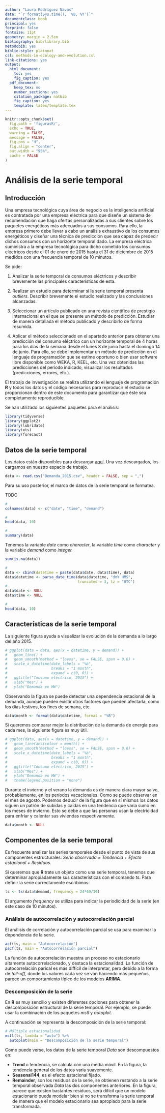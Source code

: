 ```yaml
---
author: "Laura Rodríguez Navas"
date: "`r format(Sys.time(), '%B, %Y')`"
documentclass: book
principal: yes
forprint: false
fontsize: 11pt
geometry: margin = 2.5cm
bibliography: bib/library.bib
metodobib: yes
biblio-style: plainnat
csl: methods-in-ecology-and-evolution.csl
link-citations: yes
output:
  html_document: 
    toc: yes
    fig_caption: yes
  pdf_document:
    keep_tex: no
    number_sections: yes
    citation_package: natbib
    fig_caption: yes
    template: latex/template.tex
---
```



```r
knitr::opts_chunk$set(
  fig.path = 'figurasR/',
  echo = TRUE,
  warning = FALSE,
  message = FALSE,
  fig.pos = "H",
  fig.align = "center",
  out.width = "95%",
  cache = FALSE
)
```

<!-- \setcounter{chapter}{2} -->
<!-- \setcounter{chapter}{2} escribir 2 para capítulo 3  -->
<!-- \pagenumbering{arabic} -->

\ifdefined\ifprincipal
\else
\setlength{\parindent}{1em}
\pagestyle{fancy}
\setcounter{tocdepth}{4}
\tableofcontents
<!-- \nocite{*} -->
\fi

\ifdefined\ifdoblecara
\fancyhead{}{}
\fancyhead[LE,RO]{\scriptsize\rightmark}
\fancyfoot[LO,RE]{\scriptsize\slshape \leftmark}
\fancyfoot[C]{}
\fancyfoot[LE,RO]{\footnotesize\thepage}
\else
\fancyhead{}{}
\fancyhead[RO]{\scriptsize\rightmark}
\fancyfoot[LO]{\scriptsize\slshape \leftmark}
\fancyfoot[C]{}
\fancyfoot[RO]{\footnotesize\thepage}
\fi
\renewcommand{\headrulewidth}{0.4pt}
\renewcommand{\footrulewidth}{0.4pt}

# Análisis de la serie temporal

## Introducción

Una empresa tecnológica cuya área de negocio es la inteligencia artificial es contratada por una empresa eléctrica para que diseñe un sistema de recomendación que haga ofertas personalizadas a sus clientes sobre los paquetes energéticos más adecuados a sus consumos. Para ello, la empresa primero debe llevar a cabo un análisis exhaustivo de los consumos energéticos y diseñar una técnica de predicción que sea capaz de predecir dichos consumos con un horizonte temporal dado. La empresa eléctrica suministra a la empresa tecnológica para dicho cometido los consumos eléctricos desde el 01 de enero de 2015 hasta el 31 de diciembre de 2015 medidos con una frecuencia temporal de 10 minutos.

Se pide:

1. Analizar la serie temporal de consumos eléctricos y describir brevemente las principales características de esta.

2. Realizar un estudio para determinar si la serie temporal presenta *outliers*. Describir brevemente el estudio realizado y las conclusiones alcanzadas.

3. Seleccionar un artículo publicado en una revista científica de prestigio internacional en el que se presente un método de predicción. Estudiar de manera detallada el método publicado y describirlo de forma resumida.

4. Aplicar el método seleccionado en el apartado anterior para obtener una predicción del consumo eléctrico con un horizonte temporal de 4 horas para los días de la semana desde el lunes 8 de junio hasta el domingo 14 de junio. Para ello, se debe implementar un método de predicción en el lenguaje de programación que se estime oportuno o bien usar software libre disponible como WEKA, R, KEEL, etc. Una vez obtenidas las predicciones del periodo indicado, visualizar los resultados (predicciones, errores, etc.).

El trabajo de investigación se realiza utilizando el lenguaje de programación **R** y todos los datos y el código necesarios para reproducir el estudio se proporcionan dentro de este documento para garantizar que éste sea completamente reproducible.

Se han utilizado los siguientes paquetes para el análisis:

```r
library(tidyverse)
library(ggplot2)
library(lubridate)
library(xts)
library(forecast)
```

## Datos de la serie temporal

Los datos están disponibles para descargar [aquí](https://github.com/lrodrin/masterAI/raw/master/A9/Series%20Temporales/Demanda_2015.csv). Una vez descargados, los cargamos en nuestro espacio de trabajo.

```r
data <- read.csv("Demanda_2015.csv", header = FALSE, sep = ",")
```

Para su uso posterior, el marco de datos de la serie temporal se formatea. 

TODO

```r
#
colnames(data) <- c("date", "time", "demand")

#
head(data, 10)

#
summary(data)
```

Tenemos la variable *date* como *character*, la variable *time* como *character* y la variable *demand* como *integer.*

```r
sum(is.na(data))
```


```r
#
data <- cbind(datetime = paste(data$date, data$time), data)
data$datetime <- parse_date_time(data$datetime, "dmY HMS",
                                 truncated = 3, tz = "UTC")
#
data$date <- NULL
data$time <- NULL

#
head(data, 10)
```

## Características de la serie temporal

La siguiente figura ayuda a visualizar la evolución de la demanda a lo largo del año 2015.

```r
# ggplot(data = data, aes(x = datetime, y = demand)) +
#   geom_line() +
#   geom_smooth(method = "loess", se = FALSE, span = 0.6) +
#   scale_x_datetime(date_labels = "%b",
#                    breaks = "1 month",
#                    expand = c(0, 0)) +
#   ggtitle("Consumo eléctrico, 2015") +
#   xlab("Mes") +
#   ylab("Demanda en MW")
```

Observando la figura se puede detectar una dependencia estacional de la demanda, aunque pueden existir otros factores que pueden afectarla, como los días festivos, los fines de semana, etc.

```r
data$month <- format(data$datetime, format = "%B")
```

Si queremos comparar mejor la distribución de la demanda de energía para cada mes, la siguiente figura es muy útil.

```r
# ggplot(data, aes(x = datetime, y = demand)) +
#   geom_line(aes(colour = month)) +
#   geom_smooth(method = "loess", se = FALSE, span = 0.6) +
#   scale_x_datetime(date_labels = "%b",
#                    breaks = "1 month",
#                    expand = c(0, 0)) +
#   ggtitle("Consumo eléctrico, 2015") +
#   xlab("Mes") +
#   ylab("Demanda en MW") +
#   theme(legend.position = "none")
```

Durante el invierno y el verano la demanda es de manera clara mayor salvo, probablemente, en los períodos vacacionales. Como se puede observar en el mes de agosto. Podemos deducir de la figura que en sí mismos los datos siguen un patrón de subidas y caídas en una tendencia que varia sumo en los meses de invierno. Esto se debe a que las personas usan la electricidad para enfriar y calentar sus viviendas respectivamente.

```r
data$month <- NULL
```

## Componentes de la serie temporal

Es frecuente analizar las series temporales desde el punto de vista de sus componentes estructurales: *Serie observada = Tendencia + Efecto estacional + Residuos*.

Si queremos que **R** trate un objeto como una serie temporal, tenemos que determinar apropiadamente sus características con el comando *ts*. Para definir la serie correctamente escribimos:

```r
ts <- ts(data$demand, frequency = 24*60/10)
```

El argumento *frequency* se utiliza para indicar la periodicidad de la serie (en este caso de 10 minutos).

### Análisis de autocorrelación y autocorrelación parcial

El análisis de correlación y autocorrelación parcial se usa para examinar la dependencia de la serie. 

```r
acf(ts, main = "Autocorrelación")
pacf(ts, main = "Autocorrelación parcial")
```

La función de autocorrelación muestra un proceso no estacionario altamente autocorrelacionado, y destaca la estacionalidad. La función de autocorrelación parical es más diffícil de interpretar, pero debido a la forma de *tail-off*, donde los valores cada vez se van haciendo más pequeños, parece un comportamiento típico de los modelos **ARIMA**.

### Descomposición de la serie

En **R** es muy sencillo y existen diferentes opciones para obtener la descomposición estructural de la serie temporal. Por ejemplo, se puede usar la combinación de los paquetes *mstl* y *autoplot*.

A continuación se representa la descomposición de la serie temporal:

```r
# Múltiple estacionalidad
mstl(ts, lambda = "auto") %>% 
  autoplot(main = "Descomposición de la serie temporal")
```

Como puede verse, los datos de la serie temporal *Data* son descompuestos en:

- **Trend** o tendencia, se calcula con una media móvil. En la figura, la tendencia general de los datos varia suavemente.
- **Seasonal144**, es el efecto estacional fijado.
- **Remainder**, son los residuos de la serie, se obtienen restando a la serie temporal observada *Data* las dos componentes anteriores. En la figura, parece que existen bastantes residuos, será difícil que un modelo estacionario pueda modelar bien si no se transforma la serie temporal de manera que el modelo estacionario sea apropiado para la serie transformada.
